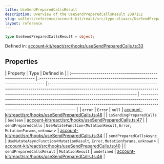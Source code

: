 ```yaml
---
title: UseSendPreparedCallsResult
description: Overview of the UseSendPreparedCallsResult 2097152
slug: wallets/reference/account-kit/react/src/type-aliases/UseSendPreparedCallsResult
layout: reference
---
```


```ts
type UseSendPreparedCallsResult = object;
```

Defined in: [account-kit/react/src/hooks/useSendPreparedCalls.ts:33](https://github.com/alchemyplatform/aa-sdk/blob/923a52171f7246172caf350853843e6680197da9/account-kit/react/src/hooks/useSendPreparedCalls.ts#L33)

## Properties

| Property                                                     | Type                                                                              | Defined in                                                                                                                                                                                                |
| :----------------------------------------------------------- | :-------------------------------------------------------------------------------- | :-------------------------------------------------------------------------------------------------------------------------------------------------------------------------------------------------------- | --------------------------------------------------------------------------------------------------------------------------------------------------------------------------------------------------------- |
| <a id="error" /> `error`                                     | `Error`                                                                           | `null`                                                                                                                                                                                                    | [account-kit/react/src/hooks/useSendPreparedCalls.ts:48](https://github.com/alchemyplatform/aa-sdk/blob/923a52171f7246172caf350853843e6680197da9/account-kit/react/src/hooks/useSendPreparedCalls.ts#L48) |
| <a id="issendingpreparedcalls" /> `isSendingPreparedCalls`   | `boolean`                                                                         | [account-kit/react/src/hooks/useSendPreparedCalls.ts:47](https://github.com/alchemyplatform/aa-sdk/blob/923a52171f7246172caf350853843e6680197da9/account-kit/react/src/hooks/useSendPreparedCalls.ts#L47) |
| <a id="sendpreparedcalls" /> `sendPreparedCalls`             | `UseMutateFunction`\<`MutationResult`, `Error`, `MutationParams`, `unknown`>      | [account-kit/react/src/hooks/useSendPreparedCalls.ts:34](https://github.com/alchemyplatform/aa-sdk/blob/923a52171f7246172caf350853843e6680197da9/account-kit/react/src/hooks/useSendPreparedCalls.ts#L34) |
| <a id="sendpreparedcallsasync" /> `sendPreparedCallsAsync`   | `UseMutateAsyncFunction`\<`MutationResult`, `Error`, `MutationParams`, `unknown`> | [account-kit/react/src/hooks/useSendPreparedCalls.ts:40](https://github.com/alchemyplatform/aa-sdk/blob/923a52171f7246172caf350853843e6680197da9/account-kit/react/src/hooks/useSendPreparedCalls.ts#L40) |
| <a id="sendpreparedcallsresult" /> `sendPreparedCallsResult` | `MutationResult`                                                                  | `undefined`                                                                                                                                                                                               | [account-kit/react/src/hooks/useSendPreparedCalls.ts:46](https://github.com/alchemyplatform/aa-sdk/blob/923a52171f7246172caf350853843e6680197da9/account-kit/react/src/hooks/useSendPreparedCalls.ts#L46) |
